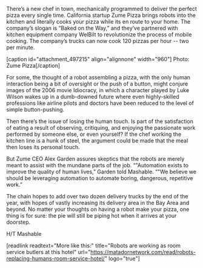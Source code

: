 There’s a new chef in town, mechanically programmed to deliver the perfect pizza every single time. California startup Zume Pizza brings robots into the kitchen and literally cooks your pizza while its en route to your home. The company’s slogan is “Baked on the Way,” and they’ve partnered with kitchen equipment company WelBilt to revolutionize the process of mobile cooking. The company’s trucks can now cook 120 pizzas per hour -- two per minute.

[caption id="attachment_497215" align="alignnone" width="960"] Photo: Zume Pizza[/caption]

For some, the thought of a robot assembling a pizza, with the only human interaction being a bit of oversight or the push of a button, might conjure images of the 2006 movie Idiocracy, in which a character played by Luke Wilson wakes up in a dumb-downed future where even highly-skilled professions like airline pilots and doctors have been reduced to the level of simple button-pushing.

Then there&rsquo;s the issue of losing the human touch. Is part of the satisfaction of eating a result of observing, critiquing, and enjoying the passionate work performed by someone else, or even yourself? If the chef working the kitchen line is a hunk of steel, the argument could be made that the meal then loses its personal touch.

But Zume CEO Alex Garden assures skeptics that the robots are merely meant to assist with the mundane parts of the job. &ldquo;"Automation exists to improve the quality of human lives,&rdquo; Garden told Mashable. &ldquo;"We believe we should be leveraging automation to automate boring, dangerous, repetitive work.&rdquo;

The chain hopes to add over two dozen delivery trucks by the end of the year, with hopes of vastly increasing its delivery area in the Bay Area and beyond. No matter your thoughts on having a robot make your pizza, one thing is for sure: the pie will still be piping hot when it arrives at your doorstep.

H/T Mashable

[readlink readtext="More like this:" title="Robots are working as room service butlers at this hotel" url="https://matadornetwork.com/read/robots-replacing-humans-room-service-hotel/" logo="true"]